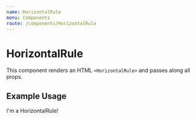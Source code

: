 ```yaml
---
name: HorizontalRule
menu: Components
route: /components/HorizontalRule
---
```



# HorizontalRule

This component renders an HTML `<HorizontalRule>` and passes along all props.

<Props of={HorizontalRule} />

## Example Usage

<Playground>
	<HorizontalRule>I'm a HorizontalRule!</HorizontalRule>
</Playground>
